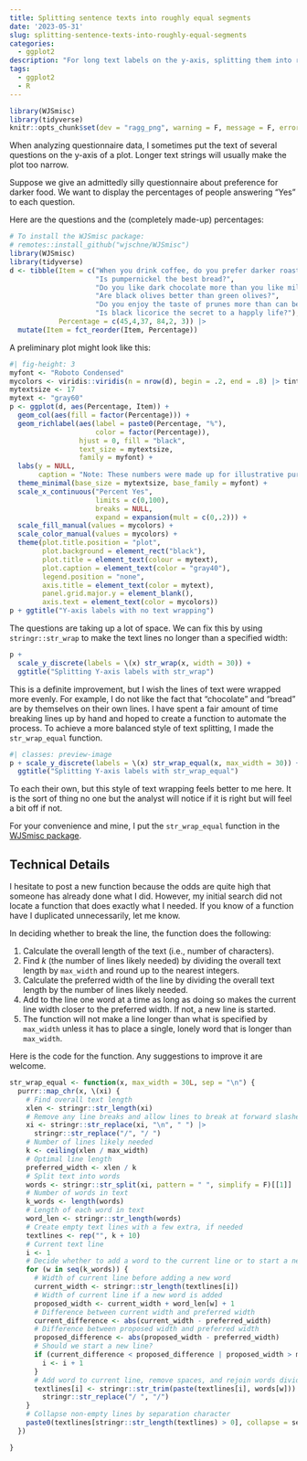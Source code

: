 ```yaml
---
title: Splitting sentence texts into roughly equal segments
date: '2023-05-31'
slug: splitting-sentence-texts-into-roughly-equal-segments
categories: 
  - ggplot2
description: "For long text labels on the y-axis, splitting them into roughly equal segments can look better."
tags:
  - ggplot2
  - R
---
```


```r
library(WJSmisc)
library(tidyverse)
knitr::opts_chunk$set(dev = "ragg_png", warning = F, message = F, error = F)
```

When analyzing questionnaire data, I sometimes put the text of several questions on the y-axis of a plot. Longer text strings will usually make the plot too narrow. 

Suppose we give an admittedly silly questionnaire about preference for darker food. We want to display the  percentages of people answering "Yes" to each question.

Here are the questions and the (completely made-up) percentages:

```r
# To install the WJSmisc package:
# remotes::install_github("wjschne/WJSmisc")
library(WJSmisc)
library(tidyverse)
d <- tibble(Item = c("When you drink coffee, do you prefer darker roasts?",
                     "Is pumpernickel the best bread?",
                     "Do you like dark chocolate more than you like milk chocolate?",
                     "Are black olives better than green olives?",
                     "Do you enjoy the taste of prunes more than can be prudently admitted aloud?",
                     "Is black licorice the secret to a happly life?"),
            Percentage = c(45,4,37, 84,2, 3)) |> 
  mutate(Item = fct_reorder(Item, Percentage))
```


A preliminary plot might look like this:

```r
#| fig-height: 3
myfont <- "Roboto Condensed"
mycolors <- viridis::viridis(n = nrow(d), begin = .2, end = .8) |> tinter::lighten(.5)
mytextsize <- 17
mytext <- "gray60"
p <- ggplot(d, aes(Percentage, Item)) + 
  geom_col(aes(fill = factor(Percentage))) + 
  geom_richlabel(aes(label = paste0(Percentage, "%"), 
                     color = factor(Percentage)), 
                 hjust = 0, fill = "black",
                 text_size = mytextsize,
                 family = myfont) +
  labs(y = NULL,
       caption = "Note: These numbers were made up for illustrative purposes.") +
  theme_minimal(base_size = mytextsize, base_family = myfont) +
  scale_x_continuous("Percent Yes", 
                     limits = c(0,100), 
                     breaks = NULL,
                     expand = expansion(mult = c(0,.2))) +
  scale_fill_manual(values = mycolors) +
  scale_color_manual(values = mycolors) +
  theme(plot.title.position = "plot", 
        plot.background = element_rect("black"),
        plot.title = element_text(colour = mytext),
        plot.caption = element_text(color = "gray40"),
        legend.position = "none",
        axis.title = element_text(color = mytext),
        panel.grid.major.y = element_blank(),
        axis.text = element_text(color = mycolors))
p + ggtitle("Y-axis labels with no text wrapping")
```

The questions are taking up a lot of space. We can fix this by using `stringr::str_wrap` to make the text lines no longer than a specified width:

```r
p + 
  scale_y_discrete(labels = \(x) str_wrap(x, width = 30)) + 
  ggtitle("Splitting Y-axis labels with str_wrap")
```

This is a definite improvement, but I wish the lines of text were wrapped more evenly. For example, I do not like the fact that "chocolate" and "bread" are by themselves on their own lines. I have spent a fair amount of time breaking lines up by hand and hoped to create a function to automate the process. To achieve a more balanced style of text splitting, I made the  `str_wrap_equal` function. 

```r
#| classes: preview-image
p + scale_y_discrete(labels = \(x) str_wrap_equal(x, max_width = 30)) + 
  ggtitle("Splitting Y-axis labels with str_wrap_equal")
```


To each their own, but this style of text wrapping feels better to me here. It is the sort of thing no one but the analyst will notice if it is right but will feel a bit off if not. 

For your convenience and mine, I put the `str_wrap_equal` function in the [WJSmisc package](https://wjschne.github.io/WJSmisc/reference/str_wrap_equal.html).


## Technical Details

I hesitate to post a new function because the odds are quite high that someone has already done what I did. However, my initial search did not locate a function that does exactly what I needed. If you know of a function have I duplicated unnecessarily, let me know.

In deciding whether to break the line, the function does the following:

1. Calculate the overall length of the text (i.e., number of characters).
2. Find *k* (the number of lines likely needed) by dividing the overall text length by `max_width` and round up to the nearest integers.
3. Calculate the preferred width of the line by dividing the overall text length by the number of lines likely needed.
4. Add to the line one word at a time as long as doing so makes the current line width closer to the preferred width. If not, a new line is started.
5. The function will not make a line longer than what is specified by  `max_width` unless it has to place a single, lonely word that is longer than `max_width`. 

Here is the code for the function. Any suggestions to improve it are welcome. 

```r
str_wrap_equal <- function(x, max_width = 30L, sep = "\n") {
  purrr::map_chr(x, \(xi) {
    # Find overall text length
    xlen <- stringr::str_length(xi)
    # Remove any line breaks and allow lines to break at forward slashes
    xi <- stringr::str_replace(xi, "\n", " ") |> 
      stringr::str_replace("/", "/ ")
    # Number of lines likely needed
    k <- ceiling(xlen / max_width)
    # Optimal line length
    preferred_width <- xlen / k
    # Split text into words
    words <- stringr::str_split(xi, pattern = " ", simplify = F)[[1]]
    # Number of words in text
    k_words <- length(words)
    # Length of each word in text
    word_len <- stringr::str_length(words)
    # Create empty text lines with a few extra, if needed
    textlines <- rep("", k + 10)
    # Current text line
    i <- 1
    # Decide whether to add a word to the current line or to start a new line
    for (w in seq(k_words)) {
      # Width of current line before adding a new word
      current_width <- stringr::str_length(textlines[i])
      # Width of current line if a new word is added
      proposed_width <- current_width + word_len[w] + 1
      # Difference between current width and preferred width
      current_difference <- abs(current_width - preferred_width)
      # Difference between proposed width and preferred width
      proposed_difference <- abs(proposed_width - preferred_width)
      # Should we start a new line?
      if (current_difference < proposed_difference | proposed_width > max_width) {
        i <- i + 1
      }
      # Add word to current line, remove spaces, and rejoin words divided by forward slashes
      textlines[i] <- stringr::str_trim(paste(textlines[i], words[w])) |>
        stringr::str_replace("/ ", "/")
    }
    # Collapse non-empty lines by separation character
    paste0(textlines[stringr::str_length(textlines) > 0], collapse = sep)
  })

}
```



